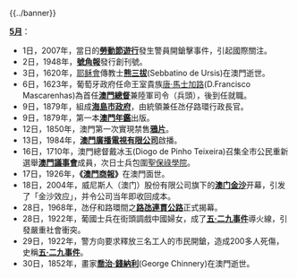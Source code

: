 {{../banner}}

'''[[5月|5月]]'''：
*1日，2007年，當日的'''[[2007年澳門勞動節遊行|勞動節遊行]]'''發生警員開鎗擊事件，引起國際關注。
*2日，1948年，'''[[號角報|號角報]]'''發行創刊號。
*3日，1620年，[[耶稣會|耶稣會]]傳教士'''[[熊三拔|熊三拔]]'''(Sebbatino de Ursis)在澳門逝世。
*6日，1623年，葡萄牙政府任命王室貴族[[唐·馬士加路|唐·馬士加路]](D.Francisco Mascarenhas)為首任'''[[澳門總督|澳門總督]]'''兼陸軍司令（兵頭），後到任就職。
*9日，1879年，組成'''[[海島市政府|海島市政府]]'''，由統領兼任氹仔路環行政長官。
*9日，1879年，第一本'''[[澳門年鑑|澳門年鑑]]'''出版。
*12日，1850年，澳門第一次實現禁售'''[[鴉片|鴉片]]'''。
*13日，1984年，'''[[澳門廣播電視有限公司|澳門廣播電視有限公司]]'''啟播。
*16日，1710年，澳門總督戴冰玉(Diogo de Pinho Teixeira)召集全市公民重新選舉'''[[澳門議事會|澳門議事會]]'''成員，次日士兵包圍[[聖保祿學院|聖保祿學院]]。
*17日，1926年，'''《[[澳門商報|澳門商報]]》'''在澳門面世。
*18日，2004年，威尼斯人（澳门）股份有限公司旗下的'''[[澳门金沙|澳门金沙]]'''开幕，引发了「金沙效应」，并令公司当年即收回成本。
*28日，1968年，氹仔和路環間之'''[[路氹連貫公路|路氹連貫公路]]'''正式揭幕。
*28日，1922年，葡國士兵在街頭調戲中國婦女，成了'''[[五·二九事件|五·二九事件]]'''導火線，引發嚴重社會衝突。
*29日，1922年，警方向要求釋放三名工人的市民開鎗，造成200多人死傷，史稱'''[[五·二九事件|五·二九事件]]'''。
*30日，1852年，畫家'''[[喬治·錢納利|喬治·錢納利]]'''(George Chinnery)在澳門逝世。